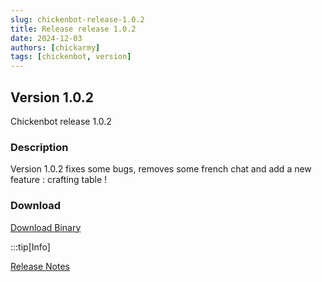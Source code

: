 ---
slug: chickenbot-release-1.0.2
title: Release release 1.0.2
date: 2024-12-03
authors: [chickarmy]
tags: [chickenbot, version]
---

## Version 1.0.2

Chickenbot release 1.0.2

<!-- truncate -->

### Description
Version 1.0.2 fixes some bugs, removes some french chat
and add a new feature : crafting table !


### Download
[Download Binary](https://github.com/chickarmy/chickenbot-web/releases/download/v1.0.2/chicken-bot.exe)

:::tip[Info]

[Release Notes](https://github.com/chickarmy/chickenbot-web/releases/tag/v1.0.2)
